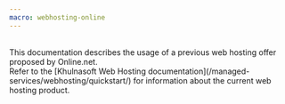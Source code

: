 ```yaml
---
macro: webhosting-online
---
```


<Message type="important">
  <br />
  This documentation describes the usage of a previous web hosting offer proposed by Online.net.<br />
  Refer to the [Khulnasoft Web Hosting documentation](/managed-services/webhosting/quickstart/) for information about the current web hosting product.
</Message>